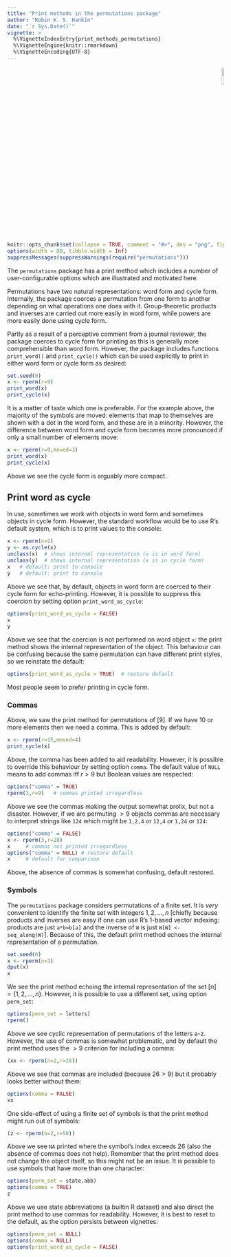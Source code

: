 ```yaml
---
title: "Print methods in the permutations package"
author: "Robin K. S. Hankin"
date: "`r Sys.Date()`"
vignette: >
  %\VignetteIndexEntry{print_methods_permutations}
  %\VignetteEngine{knitr::rmarkdown}
  %\VignetteEncoding{UTF-8}
---
```



<p style="text-align: right;">
![](`r system.file("help/figures/permutations.png", package = "permutations")`){width=10%}
</p>


```r
knitr::opts_chunk$set(collapse = TRUE, comment = "#>", dev = "png", fig.width = 7, fig.height = 3.5, message = FALSE, warning = FALSE)
options(width = 80, tibble.width = Inf)
suppressMessages(suppressWarnings(require("permutations")))
```

The `permutations` package has a print method which includes a number
of user-configurable options which are illustrated and motivated here.

Permutations have two natural representations: word form and cycle
form.  Internally, the package coerces a permutation from one form to
another depending on what operations one does with it.
Group-theoretic products and inverses are carried out more easily in
word form, while powers are more easily done using cycle form.

Partly as a result of a perceptive comment from a journal reviewer,
the package coerces to cycle form for printing as this is generally
more comprehensible than word form.  However, the package includes
functions `print_word()` and `print_cycle()` which can be used
explicitly to print in either word form or cycle form as desired:

```r
set.seed(0)
x <- rperm(r=9)
print_word(x)
print_cycle(x)
```

It is a matter of taste which one is preferable.  For the example
above, the majority of the symbols are moved: elements that map to
themselves are shown with a dot in the word form, and these are in a
minority.  However, the difference between word form and cycle form
becomes more pronounced if only a small number of elements move:

```r
x <- rperm(r=9,moved=3)
print_word(x)
print_cycle(x)
```

Above we see the cycle form is arguably more compact.

## Print word as cycle

In use, sometimes we work with objects in word form and sometimes
objects in cycle form.  However, the standard workflow would be to use
R's default system, which is to print values to the console:

```r
x <- rperm(n=2)
y <- as.cycle(x)
unclass(x)  # shows internal representation (x is in word form)
unclass(y)  # shows internal representation (x is in cycle form)
x   # default: print to console 
y   # default: print to console 
```

Above we see that, by default, objects in word form are coerced to
their cycle form for echo-printing.  However, it is possible to
suppress this coercion by setting option `print_word_as_cycle`:

```r
options(print_word_as_cycle = FALSE)
x
y
```

Above we see that the coercion is not performed on word object `x`:
the print method shows the internal representation of the object.
This behaviour can be confusing because the same permutation can have
different print styles, so we reinstate the default:

```r
options(print_word_as_cycle = TRUE)  # restore default
```

Most people seem to prefer printing in cycle form.

###  Commas

Above, we saw the print method for permutations of $\left[9\right]$.
If we have 10 or more elements then we need a comma.  This is added by
default:

```r
x <- rperm(r=15,moved=4)
print_cycle(x)
```


Above, the comma has been added to aid readability.  However, it is
possible to override this behaviour by setting option `comma`.  The
default value of `NULL` means to add commas iff $r>9$ but Boolean
values are respected:

```r
options("comma" = TRUE)
rperm(3,r=9)   # commas printed irregardless
```

Above we see the commas making the output somewhat prolix, but not a
disaster.  However, if we are permuting $>9$ objects commas are
necessary to interpret strings like `124` which might be `1,2,4` or
`12,4` or `1,24` or `124`:

```r
options("comma" = FALSE)
x <- rperm(3,r=20) 
x     # commas not printed irregardless
options("comma" = NULL) # restore default
x     # default for comparison
```

Above, the absence of commas is somewhat confusing, default restored.


### Symbols

The `permutations` package considers permutations of a finite set.  It
is _very_ convenient to identify the finite set with integers
$1,2,\ldots,n$ [chiefly because products and inverses are easy if one
can use R's 1-based vector indexing: products are just `a*b=b[a]` and
the inverse of `W` is just `W[W] <- seq_along(W)`].  Because of this,
the default print method echoes the internal representation of a
permutation.

```r
set.seed(0)
x <- rperm(n=3)
dput(x)
x
```

We see the print method echoing the internal representation of the set
$\left[n\right]=\left\lbrace 1,2,\ldots,n\right\rbrace$.  However, it
is possible to use a different set, using option `perm_set`:


```r
options(perm_set = letters)
rperm()
```

Above we see cyclic representation of permutations of the letters a-z.
However, the use of commas is somewhat problematic, and by default the
print method uses the $>9$ criterion for including a comma:

```r
(xx <- rperm(n=2,r=26))
```

Above we see that commas are included (because $26>9$) but it probably
looks better without them:


```r
options(comma = FALSE)
xx
```

One side-effect of using a finite set of symbols is that the print
method might run out of symbols:

```r
(z <- rperm(n=2,r=50))
```

Above we see `NA` printed where the symbol's index exceeds 26 (also
the absence of commas does not help).  Remember that the print method
does not change the object itself, so this might not be an issue.  It
is possible to use symbols that have more than one character:

```r
options(perm_set = state.abb)
options(comma = TRUE)
z
```

Above we use state abbreviations (a builtin R dataset) and also direct
the print method to use commas for readability.  However, it is best
to reset to the default, as the option persists between vignettes:

```r
options(perm_set = NULL)
options(comma = NULL)
options(print_word_as_cycle = FALSE)
```
